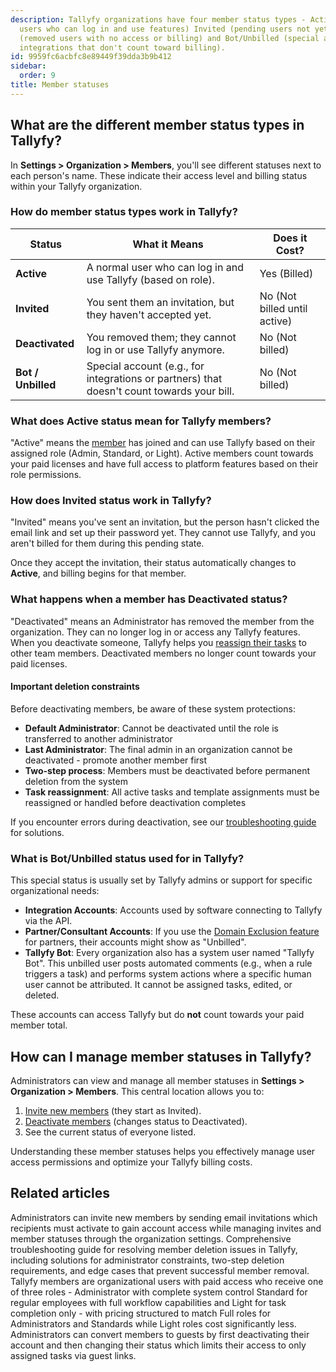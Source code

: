 ```yaml
---
description: Tallyfy organizations have four member status types - Active (billed
  users who can log in and use features) Invited (pending users not yet billed) Deactivated
  (removed users with no access or billing) and Bot/Unbilled (special accounts for
  integrations that don't count toward billing).
id: 9959fc6acbfc8e89449f39dda3b9b412
sidebar:
  order: 9
title: Member statuses
---
```


## What are the different member status types in Tallyfy?

In **Settings > Organization > Members**, you'll see different statuses next to each person's name. These indicate their access level and billing status within your Tallyfy organization.

### How do member status types work in Tallyfy?

| Status             | What it Means                                                  | Does it Cost?              |
|--------------------|----------------------------------------------------------------|----------------------------|
| **Active**         | A normal user who can log in and use Tallyfy (based on role). | Yes (Billed)               |
| **Invited**        | You sent them an invitation, but they haven't accepted yet.      | No (Not billed until active) |
| **Deactivated**    | You removed them; they cannot log in or use Tallyfy anymore.   | No (Not billed)            |
| **Bot / Unbilled** | Special account (e.g., for integrations or partners) that doesn't count towards your bill. | No (Not billed)            |

### What does Active status mean for Tallyfy members?

"Active" means the [member](/products/pro/documenting/members/) has joined and can use Tallyfy based on their assigned role (Admin, Standard, or Light). Active members count towards your paid licenses and have full access to platform features based on their role permissions.

### How does Invited status work in Tallyfy?

"Invited" means you've sent an invitation, but the person hasn't clicked the email link and set up their password yet. They cannot use Tallyfy, and you aren't billed for them during this pending state.

Once they accept the invitation, their status automatically changes to **Active**, and billing begins for that member.

### What happens when a member has Deactivated status?

"Deactivated" means an Administrator has removed the member from the organization. They can no longer log in or access any Tallyfy features. When you deactivate someone, Tallyfy helps you [reassign their tasks](/products/pro/settings/org-settings/how-can-i-remove-a-member-from-my-tallyfy-organization/) to other team members. Deactivated members no longer count towards your paid licenses.

#### Important deletion constraints

Before deactivating members, be aware of these system protections:

- **Default Administrator**: Cannot be deactivated until the role is transferred to another administrator
- **Last Administrator**: The final admin in an organization cannot be deactivated - promote another member first
- **Two-step process**: Members must be deactivated before permanent deletion from the system
- **Task reassignment**: All active tasks and template assignments must be reassigned or handled before deactivation completes

If you encounter errors during deactivation, see our [troubleshooting guide](/products/pro/settings/org-settings/troubleshooting-member-deletion/) for solutions.

### What is Bot/Unbilled status used for in Tallyfy?

This special status is usually set by Tallyfy admins or support for specific organizational needs:

*   **Integration Accounts**: Accounts used by software connecting to Tallyfy via the API.
*   **Partner/Consultant Accounts**: If you use the [Domain Exclusion feature](/products/pro/miscellaneous/how-can-i-become-a-tallyfy-partner/) for partners, their accounts might show as "Unbilled".
*   **Tallyfy Bot**: Every organization also has a system user named "Tallyfy Bot". This unbilled user posts automated comments (e.g., when a rule triggers a task) and performs system actions where a specific human user cannot be attributed. It cannot be assigned tasks, edited, or deleted.

These accounts can access Tallyfy but do **not** count towards your paid member total.

## How can I manage member statuses in Tallyfy?

Administrators can view and manage all member statuses in **Settings > Organization > Members**. This central location allows you to:

1.  [Invite new members](/products/pro/documenting/members/how-to-invite-and-activate-members-on-tallyfy/) (they start as Invited).
2.  [Deactivate members](/products/pro/settings/org-settings/how-can-i-remove-a-member-from-my-tallyfy-organization/) (changes status to Deactivated).
3.  See the current status of everyone listed.

Understanding these member statuses helps you effectively manage user access permissions and optimize your Tallyfy billing costs.


## Related articles
<CardGrid>
<LinkTitleCard header="<b>Members > Invite and activate members</b>" href="/products/pro/documenting/members/how-to-invite-and-activate-members-on-tallyfy/" > Administrators can invite new members by sending email invitations which recipients must activate to gain account access while managing invites and member statuses through the organization settings. </LinkTitleCard>
<LinkTitleCard header="<b>Org Settings > Troubleshooting member deletion</b>" href="/products/pro/settings/org-settings/troubleshooting-member-deletion/" > Comprehensive troubleshooting guide for resolving member deletion issues in Tallyfy, including solutions for administrator constraints, two-step deletion requirements, and edge cases that prevent successful member removal. </LinkTitleCard>
<LinkTitleCard header="<b>Documenting > Members</b>" href="/products/pro/documenting/members/" > Tallyfy members are organizational users with paid access who receive one of three roles - Administrator with complete system control Standard for regular employees with full workflow capabilities and Light for task completion only - with pricing structured to match Full roles for Administrators and Standards while Light roles cost significantly less. </LinkTitleCard>
<LinkTitleCard header="<b>Members > Convert a member to a guest</b>" href="/products/pro/documenting/members/convert-member-to-guest/" > Administrators can convert members to guests by first deactivating their account and then changing their status which limits their access to only assigned tasks via guest links. </LinkTitleCard>
</CardGrid>